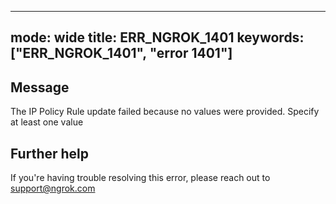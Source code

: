 
---
mode: wide
title: ERR_NGROK_1401
keywords: ["ERR_NGROK_1401", "error 1401"]
---

## Message
The IP Policy Rule update failed because no values were provided. Specify at least one value




## Further help
If you're having trouble resolving this error, please reach out to [support@ngrok.com](mailto:support@ngrok.com?subject=Help%20with%20ERR_NGROK_1401)

